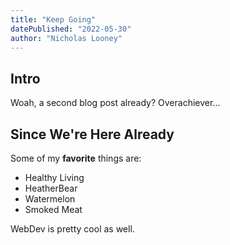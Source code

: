 ```yaml
---
title: "Keep Going"
datePublished: "2022-05-30"
author: "Nicholas Looney"
---
```


## Intro
Woah, a second blog post already? Overachiever...

## Since We're Here Already
Some of my **favorite** things are:
* Healthy Living
* HeatherBear
* Watermelon
* Smoked Meat

WebDev is pretty cool as well.